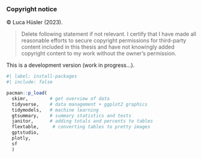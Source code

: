 ### Copyright notice {.unnumbered}

© Luca Hüsler (2023).

> Delete following statement if not relevant. I certify that I have made all reasonable efforts to secure copyright permissions for third-party content included in this thesis and have not knowingly added copyright content to my work without the owner's permission.

::: callout-warning
This is a development version (work in progress...).
:::

```r
#| label: install-packages
#| include: false

pacman::p_load(
  skimr,        # get overview of data
  tidyverse,    # data management + ggplot2 graphics 
  tidymodels,   # machine learning
  gtsummary,    # summary statistics and tests
  janitor,      # adding totals and percents to tables
  flextable,     # converting tables to pretty images
  gptstudio,
  plotly,
  sf
  )

```
